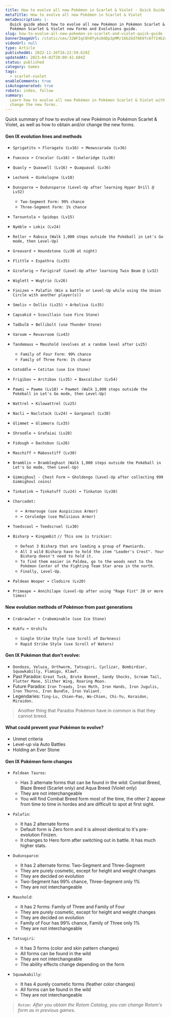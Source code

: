 ```yaml
---
title: How to evolve all new Pokémon in Scarlet & Violet - Quick Guide
metaTitle: How to evolve all new Pokémon in Scarlet & Violet
metaDescription: |-
  Quick guide about how to evolve all new Pokémon in Pokémon Scarlet & Violet.
  Pokémon Scarlet & Violet new Forms and Evolutions guide.
slug: how-to-evolve-all-new-pokemon-in-scarlet-and-violet-quick-guide
bannerImageUrl: /static/cms/32WFIqC8h0TyksDdDp3pMM/16b26d7869fc6f724b2c909768249e79/Pokemon-Scarlet-And-Violet-Starter-Evolution-Leaks-May-Be-Real-After-All.jpg
videoUrl: null
type: Article
publishedAt: 2022-11-26T16:22:59.619Z
updatedAt: 2023-04-02T20:00:42.684Z
status: published
category: Games
tags:
  - scarlet-violet
enableComments: true
isAutogenerated: true
robots: index, follow
summary:
  Learn how to evolve all new Pokémon in Pokémon Scarlet & Violet with this quick guide, as well as how to obtain and/or
  change the new forms.
---
```


Quick summary of how to evolve all new Pokémon in Pokémon Scarlet & Violet, as well as how to obtain and/or change the
new forms.

#### Gen IX evolution lines and methods

- `Sprigatito ➡️ Floragato (Lv16) ➡️ Meowscarada (Lv36)`
- `Fuecoco ➡️ Crocalor (Lv16) ➡️ Skeleridge (Lv36)`
- `Quaxly ➡️ Quaxwell (Lv16) ➡️ Quaquaval (Lv36)`
- `Lechonk ➡️ Oinkologne (Lv18)`
- `Dunsparce ➡️ Dudunsparce (Level-Up after learning Hyper Drill @ Lv32)`

  - `Two-Segment Form: 99% chance`
  - `Three-Segment Form: 1% chance`

- `Tarountula ➡️ Spidops (Lv15)`
- `Nymble ➡️ Lokix (Lv24)`
- `Rellor ➡️ Rabsca (Walk 1,000 steps outside the Pokéball in Let's Go mode, then Level-Up)`
- `Greavard ➡️ Houndstone (Lv30 at night)`
- `Flittle ➡️ Espathra (Lv35)`
- `Girafarig ➡️ Farigiraf (Level-Up after learning Twin Beam @ Lv32)`
- `Wiglett ➡️ Wugtrio (Lv26)`
- `Finizen ➡️ Palafin (Win a battle or Level-Up while using the Union Circle with another player(s))`
- `Smoliv ➡️ Dolliv (Lv25) ➡️ Arboliva (Lv35)`
- `Capsakid ➡️ Scovillain (use Fire Stone)`
- `Tadbulb ➡️ Bellibolt (use Thunder Stone)`
- `Varoom ➡️ Revavroom (Lv43)`
- `Tandemaus ➡️ Maushold (evolves at a random level after Lv25)`

  - `Family of Four Form: 99% chance`
  - `Family of Three Form: 1% chance`

- `Cetoddle ➡️ Cetitan (use Ice Stone)`
- `Frigibax ➡️ Arctibax (Lv35) ➡️ Baxcalibur (Lv54)`
- `Pawmi ➡️ Pawmo (Lv18) ➡️ Pawmot (Walk 1,000 steps outside the Pokéball in Let's Go mode, then Level-Up)`
- `Wattrel ➡️ Kilowattrel (Lv25)`
- `Nacli ➡️ Naclstack (Lv24) ➡️ Garganacl (Lv38)`
- `Glimmet ➡️ Glimmora (Lv35)`
- `Shroodle ➡️ Grafaiai (Lv28)`
- `Fidough ➡️ Dachsbun (Lv26)`
- `Maschiff ➡️ Mabosstiff (Lv30)`
- `Bramblin ➡️ Brambleghast (Walk 1,000 steps outside the Pokéball in Let's Go mode, then Level-Up)`
- `Gimmighoul - Chest Form ➡️ Gholdengo (Level-Up after collecting 999 Gimmighoul coins)`
- `Tinkatink ➡️ Tinkatuff (Lv24) ➡️ Tinkaton (Lv38)`
- `Charcadet:`

  - `➡️ Armarouge (use Auspicious Armor)`
  - `➡️ Ceruledge (use Malicious Armor)`

- `Toedscool ➡️ Toedscruel (Lv30)`
- `Bisharp ➡️ Kingambit` `// This one is trickier:`

  - `Defeat 3 Bisharp that are leading a group of Pawniards.`
  - `All 3 wild Bisharp have to hold the item "Leader's Crest". Your Bisharp doesn't need to hold it.`
  - `To find them easier in Paldea, go to the woods next to the Pokémon Center of the Fighting Team Star area in the north.`
  - `Finally, Level-Up.`

- `Paldean Wooper ➡️ Clodsire (Lv20)`
- `Primeape ➡️ Annihilape (Level-Up after using "Rage Fist" 20 or more times)`

#### New evolution methods of Pokémon from past generations

- `Crabrawler ➡️ Crabominable (use Ice Stone)`
- `Kubfu ➡️ Urshifu`

  - `Single Strike Style (use Scroll of Darkness)`
  - `Rapid Strike Style (use Scroll of Waters)`

#### Gen IX Pokémon that don't evolve:

- `Dondozo, Veluza, Orthworm, Tatsugiri, Cyclizar, Bombirdier, Squawkabilly, Flamigo, Klawf.`
- Past Paradox: `Great Tusk, Brute Bonnet, Sandy Shocks, Scream Tail, Flutter Mane, Slither Wing, Roaring Moon.`
- Future Paradox: `Iron Treads, Iron Moth, Iron Hands, Iron Jugulis, Iron Thorns, Iron Bundle, Iron Valiant.`
- Legendaries: `Ting-Lu, Chien-Pao, Wo-Chien, Chi-Yu, Koraidon, Miraidon.`

> Another thing that Paradox Pokémon have in common is that they cannot breed.

#### What could prevent your Pokémon to evolve?

- Unmet criteria
- Level-up via Auto Battles
- Holding an Ever Stone

#### Gen IX Pokémon form changes

- `Paldean Tauros`:

  - Has 3 alternate forms that can be found in the wild: Combat Breed, Blaze Breed (Scarlet only) and Aqua Breed (Violet
    only)
  - They are not interchangeable
  - You will find Combat Breed form most of the time, the other 2 appear from time to time in hordes and are difficult
    to spot at first sight.

- `Palafin`:

  - It has 2 alternate forms
  - Default form is Zero form and it is almost identical to it's pre-evolution Finizen.
  - It changes to Hero form after switching out in battle. It has much higher stats.

- `Dudunsparce`:

  - It has 2 alternate forms: Two-Segment and Three-Segment
  - They are purely cosmetic, except for height and weight changes
  - They are decided on evolution
  - Two-Segment has 99% chance, Three-Segment only 1%
  - They are not interchangeable

- `Maushold`:

  - It has 2 forms: Family of Three and Family of Four
  - They are purely cosmetic, except for height and weight changes
  - They are decided on evolution
  - Family of Four has 99% chance, Family of Three only 1%
  - They are not interchangeable

- `Tatsugiri`:

  - It has 3 forms (color and skin pattern changes)
  - All forms can be found in the wild
  - They are not interchangeable
  - The ability effects change depending on the form

- `Squawkabilly`:

  - It has 4 purely cosmetic forms (feather color changes)
  - All forms can be found in the wild
  - They are not interchangeable

> _`Rotom:`_ _After you obtain the Rotom Catalog, you can change Rotom's form as in previous games._
